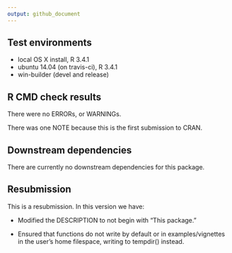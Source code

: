 ```yaml
---
output: github_document
---
```


## Test environments
* local OS X install, R 3.4.1
* ubuntu 14.04 (on travis-ci), R 3.4.1
* win-builder (devel and release)

## R CMD check results
There were no ERRORs, or WARNINGs. 

There was one NOTE because this is the first submission to CRAN.

## Downstream dependencies
There are currently no downstream dependencies for this package.

## Resubmission
This is a resubmission. In this version we have:

* Modified the DESCRIPTION to not begin with "This package."

* Ensured that functions do not write by default or in examples/vignettes in the user's home filespace, writing to tempdir() instead.